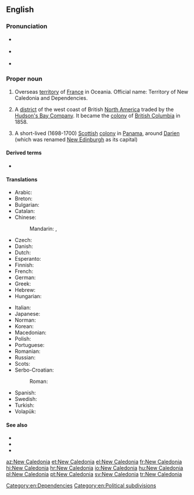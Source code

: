 ==English==
{{wikipedia}}

===Pronunciation===
* {{a|UK}} {{IPA|/ˈnjuː ˌkæl.ɪˈdəʊ.ni.ə/|/ˈnjuː ˌkæl.əˈdəʊ.ni.ə/|lang=en}}
* {{a|US}} {{IPA|/ˈnu ˌkæl.ɪˈdoʊ.ni.ə/|/ˈnu ˌkæl.əˈdoʊ.ni.ə/|lang=en}}
* {{audio|en-us-New Caledonia.ogg|Audio (US)|lang=en}}

===Proper noun===
{{en-proper noun|head=[[new|New]] [[Caledonia]]}}

# Overseas [[territory]] of [[France]] in Oceania. Official name: Territory of New Caledonia and Dependencies.
# {{lb|en|historical}} A [[district]] of the west coast of British [[North America]] traded by the [[Hudson's Bay Company]]. It became the [[colony]] of [[British Columbia]] in 1858.
# {{lb|en|historical}} A short-lived (1698-1700) [[Scottish]] [[colony]] in [[Panama]], around [[Darien]] (which was renamed [[New Edinburgh]] as its capital)

====Derived terms====
* {{l|en|New Caledonian}}

====Translations====
{{trans-top|overseas territory of France}}
* Arabic: {{t|ar|كَالِيدُونِيَا اَلْجَدِيدَة|f}}
* Breton: {{t|br|Kaledonia Nevez}}
* Bulgarian: {{t|bg|Нова Каледония}}
* Catalan: {{t|ca|Nova Caledònia|f}}
* Chinese:
*: Mandarin: {{t|cmn|新喀裡多尼亞|sc=Hani}}, {{t+|cmn|新喀里多尼亚|tr=Xīn-Kèliduōníyǎ|sc=Hani}}
* Czech: {{t|cs|Nová Kaledonie}}
* Danish: {{t|da|Ny Kaledonien}}
* Dutch: {{t+|nl|Nieuw-Caledonië|n}}
* Esperanto: {{t|eo|Nov-Kaledonio}}
* Finnish: {{t+|fi|Uusi-Kaledonia}}
* French: {{t+|fr|Nouvelle-Calédonie|f}}
* German: {{t+|de|Neukaledonien|n}}
* Greek: {{t+|el|Νέα Καληδονία|f}}
* Hebrew: {{t|he|קלדוניה החדשה|tr=Kaledonia ha-Khadasha}}
* Hungarian: {{t+|hu|Új-Kaledónia}}
{{trans-mid}}
* Italian: {{t|it|Nuova Caledonia|f}}
* Japanese: {{t|ja|ニューカレドニア|tr=Nyūkaredonia}}
* Norman: {{t|nrf|Nouvelle Calédonie|f}}
* Korean: {{t|ko|뉴칼레도니아|tr=Nyukalledonia}}
* Macedonian: {{t|mk|Но́ва Каледо́нија|f}}
* Polish: {{t+|pl|Nowa Kaledonia|f}}
* Portuguese: {{t+|pt|Nova Caledónia|f}}
* Romanian: {{t|ro|Noua Caledonie|f}}
* Russian: {{t|ru|Но́вая Каледо́ния|f}}
* Scots: {{t|sco|New Caledon}}
* Serbo-Croatian:
*: Roman: {{t|sh|Nova Kaledonija|f}}
* Spanish: {{t+|es|Nueva Caledonia|f}}
* Swedish: {{t+|sv|Nya Kaledonien}}
* Turkish: {{t+|tr|Yeni Kaledonya}}
* Volapük: {{t+|vo|Nula-Kaledän}}
{{trans-bottom}}

====See also====
* {{l|en|Caledonia}}
* {{l|en|Kanak}}
* {{l|en|Appendix:Countries of the world|Countries of the world}}

[[Category:en:Dependencies]]
[[Category:en:Political subdivisions]]

[[az:New Caledonia]]
[[et:New Caledonia]]
[[el:New Caledonia]]
[[fr:New Caledonia]]
[[hi:New Caledonia]]
[[hr:New Caledonia]]
[[io:New Caledonia]]
[[hu:New Caledonia]]
[[pl:New Caledonia]]
[[pt:New Caledonia]]
[[sv:New Caledonia]]
[[tr:New Caledonia]]